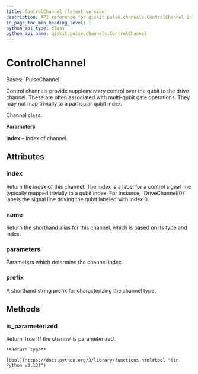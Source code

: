 ```yaml
---
title: ControlChannel (latest version)
description: API reference for qiskit.pulse.channels.ControlChannel in the latest version of qiskit
in_page_toc_min_heading_level: 1
python_api_type: class
python_api_name: qiskit.pulse.channels.ControlChannel
---
```


# ControlChannel

<Class id="qiskit.pulse.channels.ControlChannel" isDedicatedPage={true} github="https://github.com/Qiskit/qiskit/tree/stable/1.2/qiskit/pulse/channels.py#L189-L195" signature="qiskit.pulse.channels.ControlChannel(*args, **kwargs)" modifiers="class">
  Bases: `PulseChannel`

  Control channels provide supplementary control over the qubit to the drive channel. These are often associated with multi-qubit gate operations. They may not map trivially to a particular qubit index.

  Channel class.

  **Parameters**

  **index** – Index of channel.

  ## Attributes

  ### index

  <Attribute id="qiskit.pulse.channels.ControlChannel.index">
    Return the index of this channel. The index is a label for a control signal line typically mapped trivially to a qubit index. For instance, `DriveChannel(0)` labels the signal line driving the qubit labeled with index 0.
  </Attribute>

  ### name

  <Attribute id="qiskit.pulse.channels.ControlChannel.name">
    Return the shorthand alias for this channel, which is based on its type and index.
  </Attribute>

  ### parameters

  <Attribute id="qiskit.pulse.channels.ControlChannel.parameters">
    Parameters which determine the channel index.
  </Attribute>

  ### prefix

  <Attribute id="qiskit.pulse.channels.ControlChannel.prefix" attributeTypeHint="str | None" attributeValue="'u'">
    A shorthand string prefix for characterizing the channel type.
  </Attribute>

  ## Methods

  ### is\_parameterized

  <Function id="qiskit.pulse.channels.ControlChannel.is_parameterized" github="https://github.com/Qiskit/qiskit/tree/stable/1.2/qiskit/pulse/channels.py#L135-L137" signature="is_parameterized()">
    Return True iff the channel is parameterized.

    **Return type**

    [bool](https://docs.python.org/3/library/functions.html#bool "(in Python v3.13)")
  </Function>
</Class>

